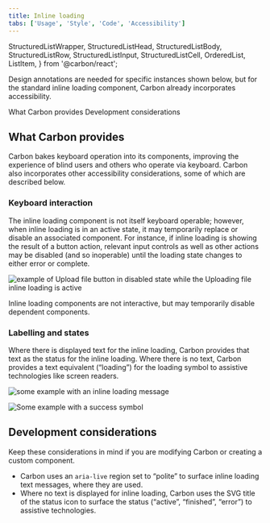 ```yaml
---
title: Inline loading
tabs: ['Usage', 'Style', 'Code', 'Accessibility']
---
```


  StructuredListWrapper,
  StructuredListHead,
  StructuredListBody,
  StructuredListRow,
  StructuredListInput,
  StructuredListCell,
  OrderedList,
  ListItem,
} from '@carbon/react';

<PageDescription>

Design annotations are needed for specific instances shown below, but for the
standard inline loading component, Carbon already incorporates accessibility.

</PageDescription>

<AnchorLinks>

<AnchorLink>What Carbon provides</AnchorLink>
<AnchorLink>Development considerations</AnchorLink>

</AnchorLinks>

## What Carbon provides

Carbon bakes keyboard operation into its components, improving the experience of
blind users and others who operate via keyboard. Carbon also incorporates other
accessibility considerations, some of which are described below.

### Keyboard interaction

The inline loading component is not itself keyboard operable; however, when inline loading is in an active state, it may temporarily replace or disable an associated component. For instance, if inline loading is showing the result of a button action, relevant input controls as well as other actions may be disabled (and so inoperable) until the loading state changes to either error or complete.

<Row>
<Column colLg={8}>

![example of Upload file button in disabled state while the Uploading file inline loading is active](images/inline-loading-accessibility-1.png)

<Caption>
  Inline loading components are not interactive, but may temporarily disable dependent
  components.
</Caption>

</Column>
</Row>

### Labelling and states

Where there is displayed text for the inline loading, Carbon provides that text as the status for the inline loading. Where there is no text, Carbon provides a text equivalent (“loading”) for the loading symbol to assistive technologies like screen readers.

<DoDontRow>
<DoDont
colMd={4} colLg={4}
caption="Inline loading text is provided to assistive technologies.">

![some example with an inline loading message](./images/accordion-alignment-do.png)

</DoDont>
<DoDont
colMd={4} colLg={4}
caption="Where there is no text, Carbon provides a text equivalent for the loading symbol.">

![Some example with a success symbol](./images/accordion-alignment-do-2.png)

</DoDont>
</DoDontRow>

## Development considerations

Keep these considerations in mind if you are modifying Carbon or creating a custom component.

- Carbon uses an `aria-live` region set to “polite” to surface inline loading text messages, where they are used.
- Where no text is displayed for inline loading, Carbon uses the SVG title of the status icon to surface the status (“active”, “finished”, “error”) to assistive technologies.